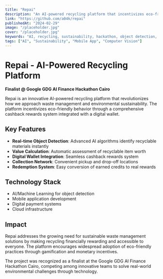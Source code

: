 ```yaml
---
title: "Repai"
description: "An AI-powered recycling platform that incentivizes eco-friendly behavior through cashback rewards on a digital wallet."
link: "https://github.com/a04k/repai"
publishedAt: "2024-02-29"
image: "/placeholder.jpg"
cover: "/placeholder.jpg"
keywords: "AI, recycling, sustainability, hackathon, object detection, digital wallet"
tags: ["AI", "Sustainability", "Mobile App", "Computer Vision"]
---
```


# Repai - AI-Powered Recycling Platform

**Finalist @ Google GDG AI Finance Hackathon Cairo**

Repai is an innovative AI-powered recycling platform that revolutionizes how we approach waste management and environmental sustainability. The platform incentivizes eco-friendly behavior through a comprehensive cashback rewards system integrated with a digital wallet.

## Key Features

- **Real-time Object Detection**: Advanced AI algorithms identify recyclable materials instantly
- **Value Calculation**: Automatic assessment of recyclable item worth
- **Digital Wallet Integration**: Seamless cashback rewards system
- **Collection Network**: Convenient pickup and drop-off locations
- **Redemption System**: Easy conversion of earned credits to real rewards

## Technology Stack

- AI/Machine Learning for object detection
- Mobile application development
- Digital payment systems
- Cloud infrastructure

## Impact

Repai addresses the growing need for sustainable waste management solutions by making recycling financially rewarding and accessible to everyone. The platform encourages widespread adoption of eco-friendly practices through gamification and monetary incentives.

The project was recognized as a finalist at the Google GDG AI Finance Hackathon Cairo, competing among innovative teams to solve real-world environmental challenges through technology.
